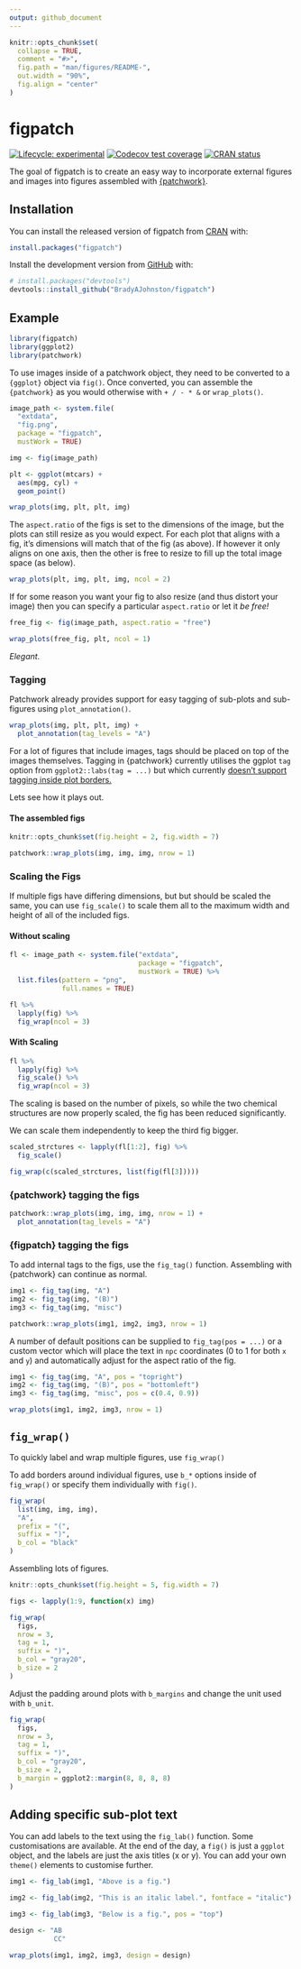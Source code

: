 ```yaml
---
output: github_document
---
```


<!-- README.md is generated from README.Rmd. Please edit that file -->

```r
knitr::opts_chunk$set(
  collapse = TRUE,
  comment = "#>",
  fig.path = "man/figures/README-",
  out.width = "90%", 
  fig.align = "center"
)
``` 

# figpatch

<!-- badges: start -->
[![Lifecycle: experimental](https://img.shields.io/badge/lifecycle-experimental-orange.svg)](https://lifecycle.r-lib.org/articles/stages.html#experimental)
[![Codecov test coverage](https://codecov.io/gh/BradyAJohnston/figpatch/branch/master/graph/badge.svg)](https://codecov.io/gh/BradyAJohnston/figpatch?branch=master)
[![CRAN status](https://www.r-pkg.org/badges/version/figpatch)](https://CRAN.R-project.org/package=figpatch)
<!-- badges: end -->

The goal of figpatch is to create an easy way to incorporate external figures
and images into figures assembled with
[{patchwork}](https://patchwork.data-imaginist.com/).

## Installation

You can install the released version of figpatch from [CRAN](https://CRAN.R-project.org) with:

``` r
install.packages("figpatch")
```

Install the development version from [GitHub](https://github.com/) with:

``` r
# install.packages("devtools")
devtools::install_github("BradyAJohnston/figpatch")
```
## Example

```r
library(figpatch)
library(ggplot2)
library(patchwork)
```

To use images inside of a patchwork object, they need to be converted to a
`{ggplot}` object via `fig()`. Once converted, you can assemble the
`{patchwork}` as you would otherwise with `+ / - * &` or `wrap_plots()`.

```r

image_path <- system.file(
  "extdata", 
  "fig.png", 
  package = "figpatch", 
  mustWork = TRUE)

img <- fig(image_path)

plt <- ggplot(mtcars) + 
  aes(mpg, cyl) + 
  geom_point()

wrap_plots(img, plt, plt, img)
```

The `aspect.ratio` of the figs is set to the dimensions of the image, but the
plots can still resize as you would expect. For each plot that aligns with a
fig, it's dimensions will match that of the fig (as above). If however it only
aligns on one axis, then the other is free to resize to fill up the total image
space (as below).

```r
wrap_plots(plt, img, plt, img, ncol = 2)
```

If for some reason you want your fig to also resize (and thus distort your
image) then you can specify a particular `aspect.ratio` or let it _be free!_

```r
free_fig <- fig(image_path, aspect.ratio = "free")

wrap_plots(free_fig, plt, ncol = 1)
```

_Elegant._

### Tagging
Patchwork already provides support for easy tagging of sub-plots and sub-figures
using `plot_annotation()`.
```r
wrap_plots(img, plt, plt, img) + 
  plot_annotation(tag_levels = "A")
```

For a lot of figures that include images, tags should be placed on top of the images themselves.
Tagging in {patchwork} currently utilises the ggplot `tag` option 
from `ggplot2::labs(tag = ...)` but which currently [doesn't support tagging inside plot borders.](https://github.com/tidyverse/ggplot2/issues/4297)

Lets see how it plays out.

#### The assembled figs
```r
knitr::opts_chunk$set(fig.height = 2, fig.width = 7)
```


```r
patchwork::wrap_plots(img, img, img, nrow = 1)
```

### Scaling the Figs

If multiple figs have differing dimensions, but but should be scaled the same, you can use `fig_scale()` to scale them all to the maximum width and height of all of the included figs.

#### Without scaling
```r
fl <- image_path <- system.file("extdata",
                                package = "figpatch",
                                mustWork = TRUE) %>%
  list.files(pattern = "png",
             full.names = TRUE)

fl %>% 
  lapply(fig) %>% 
  fig_wrap(ncol = 3)
```

#### With Scaling
```r
fl %>% 
  lapply(fig) %>% 
  fig_scale() %>% 
  fig_wrap(ncol = 3)
```

The scaling is based on the number of pixels, so while the two chemical structures are now properly scaled, the fig has been reduced significantly. 

We can scale them independently to keep the third fig bigger.

```r
scaled_strctures <- lapply(fl[1:2], fig) %>% 
  fig_scale()

fig_wrap(c(scaled_strctures, list(fig(fl[3]))))
```


### {patchwork} tagging the figs
```r
patchwork::wrap_plots(img, img, img, nrow = 1) + 
  plot_annotation(tag_levels = "A")
```


### {figpatch} tagging the figs
To add internal tags to the figs, use the `fig_tag()` function. Assembling with
{patchwork} can continue as normal.

```r
img1 <- fig_tag(img, "A")
img2 <- fig_tag(img, "(B)")
img3 <- fig_tag(img, "misc")

patchwork::wrap_plots(img1, img2, img3, nrow = 1)
```

A number of default positions can be supplied to `fig_tag(pos = ...)` or a custom
vector which will place the text in `npc` coordinates (0 to 1 for both `x` and `y`) and
automatically adjust for the aspect ratio of the fig.

```r
img1 <- fig_tag(img, "A", pos = "topright")
img2 <- fig_tag(img, "(B)", pos = "bottomleft")
img3 <- fig_tag(img, "misc", pos = c(0.4, 0.9))

wrap_plots(img1, img2, img3, nrow = 1)
```

## `fig_wrap()`
To quickly label and wrap multiple figures, use `fig_wrap()` 

To add borders around individual figures, use `b_*` options inside of `fig_wrap()` 
or specify them individually with `fig()`.

```r
fig_wrap(
  list(img, img, img),
  "A",
  prefix = "(",
  suffix = ")",
  b_col = "black"
)
```



Assembling lots of figures.
```r
knitr::opts_chunk$set(fig.height = 5, fig.width = 7)
```

```r
figs <- lapply(1:9, function(x) img)

fig_wrap(
  figs,
  nrow = 3,
  tag = 1,
  suffix = ")",
  b_col = "gray20",
  b_size = 2
)
```

Adjust the padding around plots with `b_margins` and change the unit used with 
`b_unit`.
```r
fig_wrap(
  figs,
  nrow = 3,
  tag = 1,
  suffix = ")",
  b_col = "gray20",
  b_size = 2, 
  b_margin = ggplot2::margin(8, 8, 8, 8)
)
```


## Adding specific sub-plot text
You can add labels to the text using the `fig_lab()` function. Some
customisations are available. At the end of the day, a `fig()` is just a
`ggplot` object, and the labels are just the axis titles (x or y). You can add
your own `theme()` elements to customise further.

```r
img1 <- fig_lab(img1, "Above is a fig.")

img2 <- fig_lab(img2, "This is an italic label.", fontface = "italic")

img3 <- fig_lab(img3, "Below is a fig.", pos = "top")

design <- "AB
           CC"

wrap_plots(img1, img2, img3, design = design)
```

